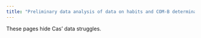 ```yaml
---
title: "Preliminary data analysis of data on habits and COM-B determinants"
---
```


These pages hide Cas' data struggles.
